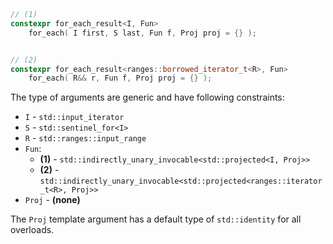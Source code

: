 ```cpp
// (1)
constexpr for_each_result<I, Fun>
    for_each( I first, S last, Fun f, Proj proj = {} );


// (2)
constexpr for_each_result<ranges::borrowed_iterator_t<R>, Fun>
    for_each( R&& r, Fun f, Proj proj = {} );
```

The type of arguments are generic and have following constraints:
- `I` - `std::input_iterator`
- `S` - `std::sentinel_for<I>`
- `R` - `std::ranges::input_range`
- `Fun`:
	- **(1)** - `std::indirectly_unary_invocable<std::projected<I, Proj>>`
	- **(2)** - `std::indirectly_unary_invocable<std::projected<ranges::iterator_t<R>, Proj>>`
- `Proj` - **(none)**

The `Proj` template argument has a default type of `std::identity` for all overloads.
